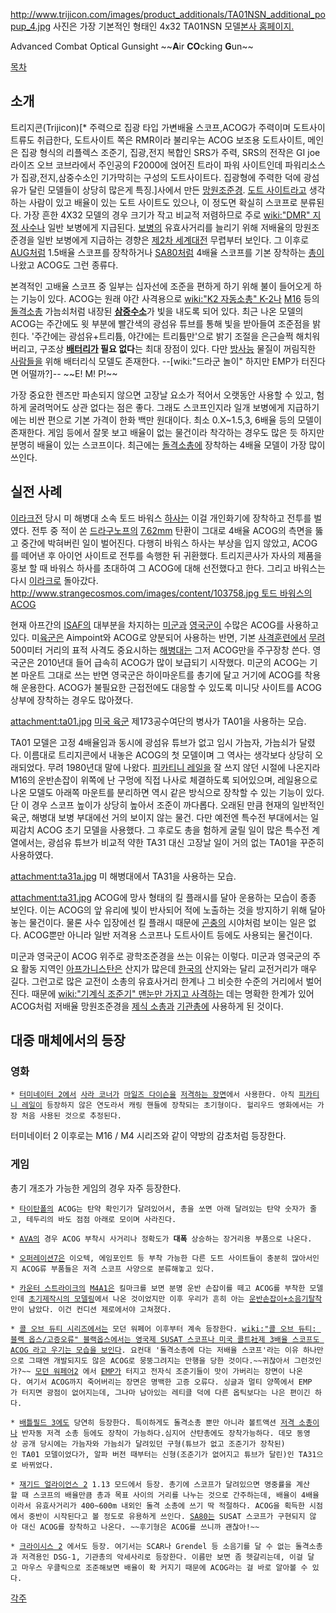 http://www.trijicon.com/images/product_additionals/TA01NSN_additional_popup_4.jpg
사진은 가장 기본적인 형태인 4x32 TA01NSN 모델[http://www.trijicon.com/na_en/products/product3.php?pid=TA01NSN 본사 홈페이지.]

Advanced Combat Optical Gunsight
~~'''A'''ir '''C''''''O'''cking '''G'''un~~

[[목차]]

== 소개 ==
트리지콘(Trijicon)[* 주력으로 집광 타입 가변배율 스코프,ACOG가 주력이며 도트사이트류도 취급한다, 도트사이트 쪽은 RMR이라 불리우는 ACOG 보조용 도트사이트, 메인은 집광 형식의 리플렉스 조준기, 집광,전지 복합인 SRS가 주력, SRS의 전작은 GI joe 라이즈 오브 코브라에서 주인공의 F2000에 얹어진 트라이 파워 사이트인데 파워리소스가 집광,전지,삼중수소인 기가막히는 구성의 도트사이트다. 집광형에 주력한 덕에 광섬유가 달린 모델들이 상당히 많은게 특징.]사에서 만든 [[망원조준경]]. [[도트 사이트]]라고 생각하는 사람이 있고 배율이 있는 도트 사이트도 있으나, 이 정도면 확실히 스코프로 분류된다. 가장 흔한 4X32 모델의 경우 크기가 작고 비교적 저렴하므로 주로 [[wiki:"DMR" 지정 사수]]나 일반 보병에게 지급된다. [[보병]]의 유효사거리를 늘리기 위해 저배율의 망원조준경을 일반 보병에게 지급하는 경향은 [[제2차 세계대전]] 무렵부터 보인다. 그 이후로 [[AUG]]처럼 1.5배율 스코프를 장착하거나 [[SA80]]처럼 4배율 스코프를 기본 장착하는 [[총]]이 나왔고 ACOG도 그런 종류다.

본격적인 고배율 스코프 중 일부는 십자선에 조준을 편하게 하기 위해 불이 들어오게 하는 기능이 있다. ACOG는 원래 야간 사격용으로 [[wiki:"K2 자동소총" K-2]]나 [[M16]] 등의 [[돌격소총]] 가늠쇠처럼 내장된 '''[[삼중수소]]'''가 빛을 내도록 되어 있다. 최근 나온 모델의 ACOG는 주간에도 윗 부분에 빨간색의 광섬유 튜브를 통해 빛을 받아들여 조준점을 밝힌다. '주간에는 광섬유+트리튬, 야간에는 트리튬만'으로 밝기 조절을 은근슬쩍 해치워버리고, 구조상 '''[[배터리]]가 필요 없다'''는 최대 장점이 있다. 다만 [[방사능]] 물질이 꺼림직한 [[사람]]들을 위해 배터리식 모델도 존재한다. --[wiki:"드라군 놀이" 하지만 EMP가 터진다면 어떨까?]-- ~~E! M! P!~~

가장 중요한 렌즈만 파손되지 않으면 고장날 요소가 적어서 오랫동안 사용할 수 있고, 험하게 굴려먹어도 상관 없다는 점은 좋다. 그래도 스코프인지라 일개 보병에게 지급하기에는 비싼 편으로 기본 가격이 한화 백만 원대이다. 최소 0.X~1.5,3, 6배율 등의 모델이 존재한다. 게임 등에서 잘못 보고 배율이 없는 물건이라 착각하는 경우도 많은 듯 하지만 분명히 배율이 있는 스코프이다. 최근에는 [[돌격소총]]에 장착하는 4배율 모델이 가장 많이 쓰인다.

== 실전 사례 ==
[[이라크전]] 당시 미 해병대 소속 토드 바워스 [[하사]]는 이걸 개인화기에 장착하고 전투를 벌였다. 전투 중 적이 쏜 [[드라구노프]]의 [[7.62mm]] 탄환이 그대로 4배율 ACOG의 측면을 뚫고 중간에 박혀버린 일이 벌어진다. 다행히 바워스 하사는 부상을 입지 않았고, ACOG를 떼어낸 후 아이언 사이트로 전투를 속행한 뒤 귀환했다. 트리지콘사가 자사의 제품을 홍보 할 때 바워스 하사를 초대하여 그 ACOG에 대해 선전했다고 한다. 그리고 바워스는 다시 [[이라크]]로 돌아갔다. [[http://www.strangecosmos.com/images/content/103758.jpg 토드 바워스의 ACOG]]

현재 아프간의 [[ISAF]]의 대부분을 차지하는 [[미군]]과 [[영국군]]이 수많은 ACOG를 사용하고 있다. 미[[육군]]은 Aimpoint와 ACOG로 양분되어 사용하는 반면, 기본 [[사격훈련]]에서 [[무려]] 500미터 거리의 표적 사격도 중요시하는 [[해병대]]는 그저 ACOG만을 주구장창 쓴다. 영국군은 2010년대 들어 급속히 ACOG가 많이 보급되기 시작했다. 미군의 ACOG는 기본 마운트 그대로 쓰는 반면 영국군은 하이마운트를 총기에 달고 거기에 ACOG를 착용해 운용한다. ACOG가 불필요한 근접전에도 대응할 수 있도록 미니닷 사이트를 ACOG 상부에 장착하는 경우도 많아졌다.

attachment:ta01.jpg
[[미국 육군]] 제173공수여단의 병사가 TA01을 사용하는 모습.

TA01 모델은 고정 4배율임과 동시에 광섬유 튜브가 없고 임시 가늠자, 가늠쇠가 달렸다. 이름대로 트리지콘에서 내놓은 ACOG의 첫 모델이며 그 역사는 생각보다 상당히 오래되었다. 무려 1980년대 말에 나왔다. [[피카티니 레일]]을 잘 쓰지 않던 시절에 나온지라 M16의 운반손잡이 위쪽에 난 구멍에 직접 나사로 체결하도록 되어있으며, 레일용으로 나온 모델도 아래쪽 마운트를 분리하면 역시 같은 방식으로 장착할 수 있는 기능이 있다. 단 이 경우 스코프 높이가 상당히 높아서 조준이 까다롭다. 오래된 만큼 현재의 일반적인 육군, 해병대 보병 부대에선 거의 보이지 않는 물건. 다만 예전엔 특수전 부대에서는 일찌감치 ACOG 초기 모델을 사용했다. 그 후로도 총을 험하게 굴릴 일이 많은 특수전 계열에서는, 광섬유 튜브가 비교적 약한 TA31 대신 고장날 일이 거의 없는 TA01을 꾸준히 사용하였다.

attachment:ta31a.jpg
미 해병대에서 TA31을 사용하는 모습.

attachment:ta31.jpg
ACOG에 망사 형태의 킬 플래시를 달아 운용하는 모습이 종종 보인다. 이는 ACOG의 앞 유리에 빛이 반사되어 적에 노출하는 것을 방지하기 위해 달아놓는 물건이다. 물론 사수 입장에선 킬 플래시 때문에 [[곤충]]의 시야처럼 보이는 일은 없다. ACOG뿐만 아니라 일반 저격용 스코프나 도트사이트 등에도 사용되는 물건이다.

미군과 영국군이 ACOG 위주로 광학조준경을 쓰는 이유는 이렇다. 미군과 영국군의 주요 활동 지역인 [[아프가니스탄]]은 산지가 많은데 [[한국]]의 산지와는 달리 교전거리가 매우 길다. 그런고로 많은 교전이 소총의 유효사거리 한계나 그 비슷한 수준의 거리에서 벌어진다. 때문에 [[wiki:"기계식 조준기" 맨눈만 가지고 사격]]하는 데는 명확한 한계가 있어 ACOG처럼 저배율 망원조준경을 [[제식 소총]]과 [[기관총]]에 사용하게 된 것이다. 
== 대중 매체에서의 등장 ==
=== 영화 ===
 * [[터미네이터 2]]에서 [[사라 코너]]가 [[마일즈 다이슨]]을 [http://www.imfdb.org/wiki/File:T2JDColtCommando-9.jpg 저격하는 장면]에서 사용한다. 아직 [[피카티니 레일]]이 등장하지 않은 연도라서 캐링 핸들에 장착되는 초기형이다. 헐리우드 영화에서는 가장 처음 사용된 것으로 추정된다.

터미네이터 2 이후로는 M16 / M4 시리즈와 같이 약방의 감초처럼 등장한다.

=== 게임 ===
총기 개조가 가능한 게임의 경우 자주 등장한다.

 * [[타이탄폴]]의 ACOG는 탄약 확인기가 달려있어서, 총을 쏘면 아래 달려있는 탄약 숫자가 줄고, 테두리의 바도 점점 아래로 모이며 사라진다.

 * [[AVA]]의 경우 ACOG 부착시 사거리나 정확도가 '''대폭''' 상승하는 장거리용 부품으로 나온다. 

 * [[오퍼레이션7]]은 이오텍, 에임포인트 등 부착 가능한 다른 도트 사이트들이 충분히 많아서인지 ACOG류 부품들은 저격 스코프 사양으로 분류해놓고 있다.

 * [[카운터 스트라이크]]의 [[M4A1]]은 킬마크를 보면 분명 운반 손잡이를 떼고 ACOG를 부착한 모델인데 [http://img2.wikia.nocookie.net/__cb20120319021419/cs_/images/c/ce/Beta_Aug.png 초기제작시의 모델링]에서 나온 것이었지만 이후 우리가 흔히 아는 [http://img1.wikia.nocookie.net/__cb20110317132510/cs_/images/b/b9/V_m4a1_cs.png 운반손잡이+소음기탈착]만이 남았다. 이건 컨디션 제로에서야 고쳐졌다.

 * [[콜 오브 듀티 시리즈]]에서는 모던 워페어 이후부터 계속 등장한다. [[wiki:"콜 오브 듀티: 블랙 옵스/고증오류" 블랙옵스에서는 영국제 SUSAT 스코프나 미국 콜트社제 3배율 스코프도 ACOG 라고 우기는 모습을 보인다]]. 요컨대 '돌격소총에 다는 저배율 스코프'라는 이유 하나만으로 그때엔 개발되지도 않은 ACOG로 뭉뚱그려지는 만행을 당한 것이다.~~귀찮아서 그런것인가?~~ [[모던 워페어2]] 에서 [[EMP]]가 터지고 전자식 조준기들이 맛이 가버리는 장면이 나온다. 여기서 ACOG까지 죽어버리는 장면은 명백한 고증 오류다. 싱글과 멀티 양쪽에서 EMP가 터지면 광점이 없어지는데, 그나마 남아있는 레티클 덕에 다른 옵틱보다는 나은 편이긴 하다.

 * [[배틀필드 3]]에도 당연히 등장한다. 특이하게도 돌격소총 뿐만 아니라 볼트액션 [[저격 소총]]이나 반자동 저격 소총 등에도 장착이 가능하다.심지어 산탄총에도 장착가능하다. 데모 동영상 공개 당시에는 가늠자와 가늠쇠가 달려있던 구형(튜브가 없고 조준기가 장착된)인 TA01 모델이었다가, 알파 버전 때부터는 신형(조준기가 없어지고 튜브가 달린)인 TA31으로 바뀌었다.

 * [[재기드 얼라이언스 2]] 1.13 모드에서 등장. 총기에 스코프가 달려있으면 명중률을 계산할 때 스코프의 배율만큼 총과 목표 사이의 거리를 나누는 것으로 간주하는데, 배율이 4배율이라서 유효사거리가 400~600m 내외인 돌격 소총에 쓰기 딱 적절하다. ACOG을 획득한 시점에서 중반이 시작된다고 볼 정도로 유용하게 쓰인다. [[SA80]]는 SUSAT 스코프가 구현되지 않아 대신 ACOG를 장착하고 나온다. ~~후기형은 ACOG를 쓰니까 괜찮아!~~

 * [[크라이시스 2]] 에서도 등장. 여기서는 SCAR나 Grendel 등 소음기를 달 수 없는 돌격소총과 저격용인 DSG-1, 기관총의 악세사리로 등장한다. 이름만 보면 좀 헷갈리는데, 이걸 달고 마우스 우클릭으로 조준해보면 배율이 확 커지기 때문에 ACOG라는 걸 바로 알아볼 수 있다.

[[각주]]

